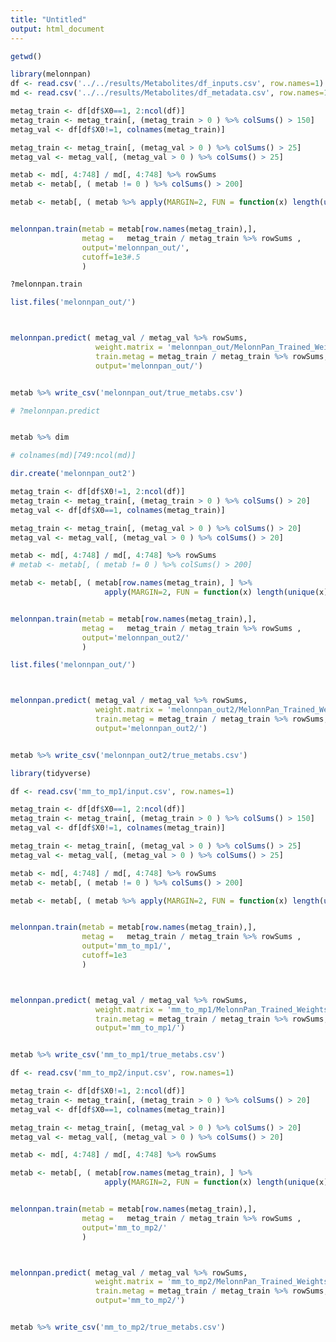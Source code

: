 ```yaml
---
title: "Untitled"
output: html_document
---
```


```r
getwd()
```


```r
library(melonnpan)
df <- read.csv('../../results/Metabolites/df_inputs.csv', row.names=1)
md <- read.csv('../../results/Metabolites/df_metadata.csv', row.names=1)
```


```r

metag_train <- df[df$X0==1, 2:ncol(df)]
metag_train <- metag_train[, (metag_train > 0 ) %>% colSums() > 150]
metag_val <- df[df$X0!=1, colnames(metag_train)]

metag_train <- metag_train[, (metag_val > 0 ) %>% colSums() > 25]
metag_val <- metag_val[, (metag_val > 0 ) %>% colSums() > 25]

metab <- md[, 4:748] / md[, 4:748] %>% rowSums
metab <- metab[, ( metab != 0 ) %>% colSums() > 200]

metab <- metab[, ( metab %>% apply(MARGIN=2, FUN = function(x) length(unique(x))) > 5 )]


melonnpan.train(metab = metab[row.names(metag_train),], 
                metag =   metag_train / metag_train %>% rowSums , 
                output='melonnpan_out/', 
                cutoff=1e3#.5
                )

?melonnpan.train

list.files('melonnpan_out/')



melonnpan.predict( metag_val / metag_val %>% rowSums, 
                   weight.matrix = 'melonnpan_out/MelonnPan_Trained_Weights.txt',
                   train.metag = metag_train / metag_train %>% rowSums,
                   output='melonnpan_out/')


metab %>% write_csv('melonnpan_out/true_metabs.csv')

# ?melonnpan.predict


metab %>% dim

# colnames(md)[749:ncol(md)]
```


```r
dir.create('melonnpan_out2')

metag_train <- df[df$X0!=1, 2:ncol(df)]
metag_train <- metag_train[, (metag_train > 0 ) %>% colSums() > 20]
metag_val <- df[df$X0==1, colnames(metag_train)]

metag_train <- metag_train[, (metag_val > 0 ) %>% colSums() > 20]
metag_val <- metag_val[, (metag_val > 0 ) %>% colSums() > 20]

metab <- md[, 4:748] / md[, 4:748] %>% rowSums
# metab <- metab[, ( metab != 0 ) %>% colSums() > 200]

metab <- metab[, ( metab[row.names(metag_train), ] %>% 
                     apply(MARGIN=2, FUN = function(x) length(unique(x))) > 5 )]


melonnpan.train(metab = metab[row.names(metag_train),], 
                metag =   metag_train / metag_train %>% rowSums , 
                output='melonnpan_out2/'
                )

list.files('melonnpan_out/')



melonnpan.predict( metag_val / metag_val %>% rowSums, 
                   weight.matrix = 'melonnpan_out2/MelonnPan_Trained_Weights.txt',
                   train.metag = metag_train / metag_train %>% rowSums,
                   output='melonnpan_out2/')


metab %>% write_csv('melonnpan_out2/true_metabs.csv')
```


```r
library(tidyverse)
```


```r

df <- read.csv('mm_to_mp1/input.csv', row.names=1)

metag_train <- df[df$X0==1, 2:ncol(df)]
metag_train <- metag_train[, (metag_train > 0 ) %>% colSums() > 150]
metag_val <- df[df$X0!=1, colnames(metag_train)]

metag_train <- metag_train[, (metag_val > 0 ) %>% colSums() > 25]
metag_val <- metag_val[, (metag_val > 0 ) %>% colSums() > 25]

metab <- md[, 4:748] / md[, 4:748] %>% rowSums
metab <- metab[, ( metab != 0 ) %>% colSums() > 200]

metab <- metab[, ( metab %>% apply(MARGIN=2, FUN = function(x) length(unique(x))) > 5 )]


melonnpan.train(metab = metab[row.names(metag_train),], 
                metag =   metag_train / metag_train %>% rowSums , 
                output='mm_to_mp1/', 
                cutoff=1e3
                )



melonnpan.predict( metag_val / metag_val %>% rowSums, 
                   weight.matrix = 'mm_to_mp1/MelonnPan_Trained_Weights.txt',
                   train.metag = metag_train / metag_train %>% rowSums,
                   output='mm_to_mp1/')


metab %>% write_csv('mm_to_mp1/true_metabs.csv')

```


```r
df <- read.csv('mm_to_mp2/input.csv', row.names=1)

metag_train <- df[df$X0!=1, 2:ncol(df)]
metag_train <- metag_train[, (metag_train > 0 ) %>% colSums() > 20]
metag_val <- df[df$X0==1, colnames(metag_train)]

metag_train <- metag_train[, (metag_val > 0 ) %>% colSums() > 20]
metag_val <- metag_val[, (metag_val > 0 ) %>% colSums() > 20]

metab <- md[, 4:748] / md[, 4:748] %>% rowSums

metab <- metab[, ( metab[row.names(metag_train), ] %>% 
                     apply(MARGIN=2, FUN = function(x) length(unique(x))) > 5 )]


melonnpan.train(metab = metab[row.names(metag_train),], 
                metag =   metag_train / metag_train %>% rowSums , 
                output='mm_to_mp2/'
                )



melonnpan.predict( metag_val / metag_val %>% rowSums, 
                   weight.matrix = 'mm_to_mp2/MelonnPan_Trained_Weights.txt',
                   train.metag = metag_train / metag_train %>% rowSums,
                   output='mm_to_mp2/')


metab %>% write_csv('mm_to_mp2/true_metabs.csv')
```





